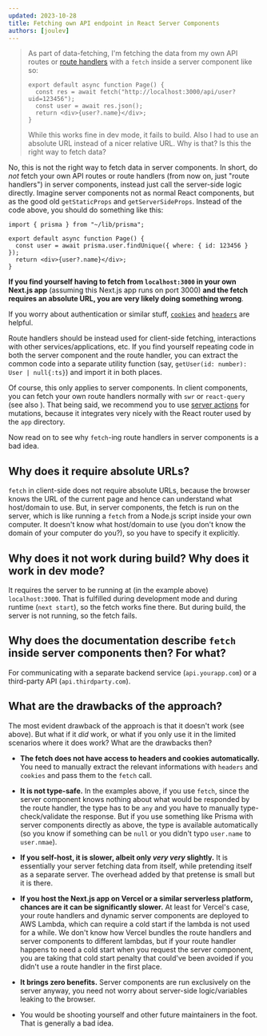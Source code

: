 ```yaml
---
updated: 2023-10-28
title: Fetching own API endpoint in React Server Components
authors: [joulev]
---
```



> As part of data-fetching, I'm fetching the data from my own API routes or [route handlers](https://nextjs.org/docs/app/building-your-application/routing/router-handlers) with a `fetch` inside a server component like so:
>
> ```tsx
> export default async function Page() {
>   const res = await fetch("http://localhost:3000/api/user?uid=123456");
>   const user = await res.json();
>   return <div>{user?.name}</div>;
> }
> ```
>
> While this works fine in dev mode, it fails to build. Also I had to use an absolute URL instead of a nicer relative URL. Why is that? Is this the right way to fetch data?

No, this is not the right way to fetch data in server components. In short, do _not_ fetch your own API routes or route handlers (from now on, just "route handlers") in server components, instead just call the server-side logic directly. Imagine server components not as normal React components, but as the good old `getStaticProps` and `getServerSideProps`. Instead of the code above, you should do something like this:

```tsx
import { prisma } from "~/lib/prisma";

export default async function Page() {
  const user = await prisma.user.findUnique({ where: { id: 123456 } });
  return <div>{user?.name}</div>;
}
```

**If you find yourself having to fetch from `localhost:3000` in your own Next.js app** (assuming this Next.js app runs on port 3000) **and the fetch requires an absolute URL, you are very likely doing something wrong**.

If you worry about authentication or similar stuff, [`cookies`](https://nextjs.org/docs/app/api-reference/functions/cookies) and [`headers`](https://nextjs.org/docs/app/api-reference/functions/headers) are helpful.

Route handlers should be instead used for client-side fetching, interactions with other services/applications, etc. If you find yourself repeating code in both the server component and the route handler, you can extract the common code into a separate utility function (say, `getUser(id: number): User | null{:ts}`) and import it in both places.

Of course, this only applies to server components. In client components, you can fetch your own route handlers normally with `swr` or `react-query` (see also <Question id="when-client-component-in-app-router" />). That being said, we recommend you to use [server actions](https://nextjs.org/docs/app/building-your-application/data-fetching/forms-and-mutations) for mutations, because it integrates very nicely with the React router used by the `app` directory.

Now read on to see why `fetch`-ing route handlers in server components is a bad idea.

## Why does it require absolute URLs?

`fetch` in client-side does not require absolute URLs, because the browser knows the URL of the current page and hence can understand what host/domain to use. But, in server components, the fetch is run on the server, which is like running a `fetch` from a Node.js script inside your own computer. It doesn't know what host/domain to use (you don't know the domain of your computer do you?), so you have to specify it explicitly.

## Why does it not work during build? Why does it work in dev mode?

It requires the server to be running at (in the example above) `localhost:3000`. That is fulfilled during development mode and during runtime (`next start`), so the fetch works fine there. But during build, the server is not running, so the fetch fails.

## Why does the documentation describe `fetch` inside server components then? For what?

For communicating with a separate backend service (`api.yourapp.com`) or a third-party API (`api.thirdparty.com`).

## What are the drawbacks of the approach?

The most evident drawback of the approach is that it doesn't work (see above). But what if it _did_ work, or what if you only use it in the limited scenarios where it does work? What are the drawbacks then?

- **The fetch does not have access to headers and cookies automatically.** You need to manually extract the relevant informations with `headers` and `cookies` and pass them to the `fetch` call.

- **It is not type-safe.** In the examples above, if you use `fetch`, since the server component knows nothing about what would be responded by the route handler, the type has to be `any` and you have to manually type-check/validate the response. But if you use something like Prisma with server components directly as above, the type is available automatically (so you know if something can be `null` or you didn't typo `user.name` to `user.nmae`).

- **If you self-host, it is slower, albeit only _very very_ slightly.** It is essentially your server fetching data from itself, while pretending itself as a separate server. The overhead added by that pretense is small but it is there.

- **If you host the Next.js app on Vercel or a similar serverless platform, chances are it can be significantly slower.** At least for Vercel's case, your route handlers and dynamic server components are deployed to AWS Lambda, which can require a cold start if the lambda is not used for a while. We don't know how Vercel bundles the route handlers and server components to different lambdas, but if your route handler happens to need a cold start when you request the server component, you are taking that cold start penalty that could've been avoided if you didn't use a route handler in the first place.

- **It brings zero benefits.** Server components are run exclusively on the server anyway, you need not worry about server-side logic/variables leaking to the browser.

- You would be shooting yourself and other future maintainers in the foot. That is generally a bad idea.
